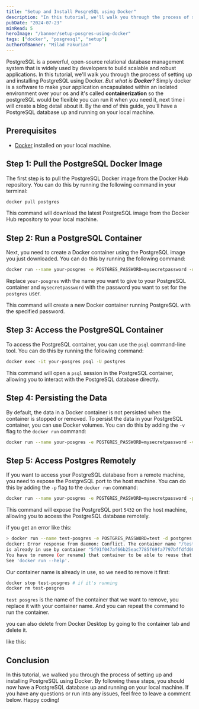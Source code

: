```yaml
---
title: "Setup and Install PosgreSQL using Docker"
description: "In this tutorial, we'll walk you through the process of setting up and installing PostgreSQL using Docker."
pubDate: "2024-07-23"
minRead: 5
heroImage: "/banner/setup-posgres-using-docker"
tags: ["docker", "posgresql", "setup"]
authorOfBanner: "Milad Fakurian"
---
```


PostgreSQL is a powerful, open-source relational database management system that is widely used by developers to build scalable and robust applications. In this tutorial, we'll walk you through the process of setting up and installing PostgreSQL using Docker. _But what is **Docker**?_ Simply docker is a software to make your application encapsulated within an isolated environment over your os and it's called **containerization** so the postgreSQL would be flexible you can run it when you need it, next time i will create a blog detail about it. By the end of this guide, you'll have a PostgreSQL database up and running on your local machine.

## Prerequisites

- [Docker](https://www.docker.com/products/docker-desktop) installed on your local machine.

## Step 1: Pull the PostgreSQL Docker Image

The first step is to pull the PostgreSQL Docker image from the Docker Hub repository. You can do this by running the following command in your terminal:

```bash
docker pull postgres
```

This command will download the latest PostgreSQL image from the Docker Hub repository to your local machine.

## Step 2: Run a PostgreSQL Container

Next, you need to create a Docker container using the PostgreSQL image you just downloaded. You can do this by running the following command:

```bash
docker run --name your-posgres -e POSTGRES_PASSWORD=mysecretpassword -d postgres
```

Replace `your-posgres` with the name you want to give to your PostgreSQL container and `mysecretpassword` with the password you want to set for the `postgres` user.

This command will create a new Docker container running PostgreSQL with the specified password.

## Step 3: Access the PostgreSQL Container

To access the PostgreSQL container, you can use the `psql` command-line tool. You can do this by running the following command:

```bash
docker exec -it your-posgres psql -U postgres
```

This command will open a `psql` session in the PostgreSQL container, allowing you to interact with the PostgreSQL database directly.

## Step 4: Persisting the Data

By default, the data in a Docker container is not persisted when the container is stopped or removed. To persist the data in your PostgreSQL container, you can use Docker volumes. You can do this by adding the `-v` flag to the `docker run` command:

```bash
docker run --name your-posgres -e POSTGRES_PASSWORD=mysecretpassword -v /path/to/data:/var/lib/postgresql/data -d postgres
```

## Step 5: Access Postgres Remotely

If you want to access your PostgreSQL database from a remote machine, you need to expose the PostgreSQL port to the host machine. You can do this by adding the `-p` flag to the `docker run` command:

```bash
docker run --name your-posgres -e POSTGRES_PASSWORD=mysecretpassword -p 5432:5432 -d postgres
```

This command will expose the PostgreSQL port `5432` on the host machine, allowing you to access the PostgreSQL database remotely.

if you get an error like this:

```bash
> docker run --name test-posgres -e POSTGRES_PASSWORD=test -d postgres
docker: Error response from daemon: Conflict. The container name "/test-posgres"
is already in use by container "5f91f047af66b25eac7785f69fa7797bffdfd08af03173f9fa89688d59b29e5f".
You have to remove (or rename) that container to be able to reuse that name.
See 'docker run --help'.
```

Our container name is already in use, so we need to remove it first:

```bash
docker stop test-posgres # if it's running
docker rm test-posgres
```

`test posgres` is the name of the container that we want to remove, you replace it with your container name. And you can repeat the command to run the container.

you can also delete from Docker Desktop by going to the container tab and delete it.

like this:

<ImageCloud
  publicId="/content/setup-install-posgres-using-docker/asldknali"
  width={700}
  height={410}
/>

## Conclusion

In this tutorial, we walked you through the process of setting up and installing PostgreSQL using Docker. By following these steps, you should now have a PostgreSQL database up and running on your local machine. If you have any questions or run into any issues, feel free to leave a comment below. Happy coding!
